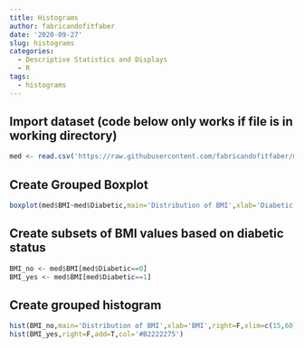 ```yaml
---
title: Histograms
author: fabricandofitfaber
date: '2020-09-27'
slug: histograms
categories:
  - Descriptive Statistics and Displays
  - R
tags:
  - histograms
---
```


## Import dataset (code below only works if file is in working directory)
```r
med <- read.csv('https://raw.githubusercontent.com/fabricandofitfaber/mayhem/master/MedicalData.csv')
```

## Create Grouped Boxplot
```r
boxplot(med$BMI~med$Diabetic,main='Distribution of BMI',xlab='Diabetic Status',ylab='BMI',names=c('No','Yes'))
```

## Create subsets of BMI values based on diabetic status
```r
BMI_no <- med$BMI[med$Diabetic==0]
BMI_yes <- med$BMI[med$Diabetic==1]
```

## Create grouped histogram
```r
hist(BMI_no,main='Distribution of BMI',xlab='BMI',right=F,xlim=c(15,60),col='#0000FF75')
hist(BMI_yes,right=F,add=T,col='#B2222275')
```

